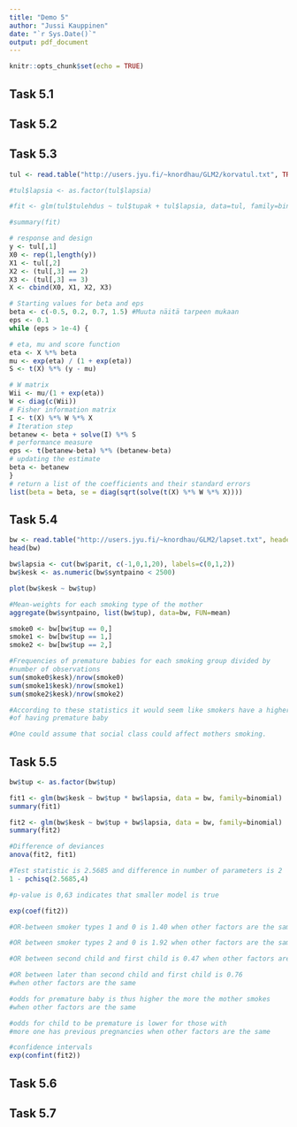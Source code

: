 ```yaml
---
title: "Demo 5"
author: "Jussi Kauppinen"
date: "`r Sys.Date()`"
output: pdf_document
---
```


```r
knitr::opts_chunk$set(echo = TRUE)
```

## Task 5.1

\begin{equation}
\begin{split}
L(\pi_1,...,\pi_k) &= \prod_{i=1}^k \binom{n_i}{y_i} \pi_i^{i_i} (1 - \pi_i)^{n_i-y_i}\\
l((\pi_1,...,\pi_k) &= \sum_{i=1}^k \left[ \log\binom{n_i}{y_i} + y_i \log \pi_i + (n_i - y_i) \log(1-\pi_i) \right]\\
&= \sum_{i=1}^k \left[ \log\binom{n_i}{y_i} + n_i \log (1-\pi_i) + y_i \log \left( \frac{\pi_i}{1-\pi_i}\right) \right]\\
&= \sum_{i=1}^k \left[ \log\binom{n_i}{y_i} - n_i \log (1+e^{x_i^T \beta}) + y_i x_i^T \beta \right]\\
\frac{\partial}{\partial \beta_j} l(\beta) &= \sum_{i=1}^k -n_i \frac{x_{ij}e^{x_i^T \beta}}{1+e^{x_i^T \beta}} + y_i x_i^T \beta\\
&= \sum_{i=1}^k x_{ij} \left( y_i - n_i \frac{e^{x_i^T \beta}}{1+e^{x_i^T \beta}} \right)\\
&= \sum_{i=1}^k x_{ij} ( y_i - n_i \pi_i )\\
\end{split}
\end{equation}



## Task 5.2

\begin{equation}
\begin{split}
D &= 2(l(y_1,...,y_k) - l(\hat y_1,...,\hat y_k))\\
&= 2\sum_{i=1}^k y_i \log y_i + (1 - y_i) \log (1 - y_i) - y_i \log \hat y_i - (1 - y_i) \log (1 - \hat y_i)\\
&= 2\sum_{i=1}^k y_i \log \left( \frac{y_i}{\hat y_i} \right) + (1 - y_i) \log \left( \frac{1-y_i}{1-\hat y_i} \right)\\
\end{split}
\end{equation}

## Task 5.3

```r
tul <- read.table("http://users.jyu.fi/~knordhau/GLM2/korvatul.txt", TRUE)

#tul$lapsia <- as.factor(tul$lapsia)

#fit <- glm(tul$tulehdus ~ tul$tupak + tul$lapsia, data=tul, family=binomial)

#summary(fit)

# response and design
y <- tul[,1]
X0 <- rep(1,length(y))
X1 <- tul[,2]
X2 <- (tul[,3] == 2)
X3 <- (tul[,3] == 3)
X <- cbind(X0, X1, X2, X3)

# Starting values for beta and eps
beta <- c(-0.5, 0.2, 0.7, 1.5) #Muuta näitä tarpeen mukaan
eps <- 0.1
while (eps > 1e-4) {

# eta, mu and score function
eta <- X %*% beta
mu <- exp(eta) / (1 + exp(eta))
S <- t(X) %*% (y - mu)

# W matrix
Wii <- mu/(1 + exp(eta))
W <- diag(c(Wii))
# Fisher information matrix
I <- t(X) %*% W %*% X
# Iteration step
betanew <- beta + solve(I) %*% S
# performance measure
eps <- t(betanew-beta) %*% (betanew-beta)
# updating the estimate
beta <- betanew
}
# return a list of the coefficients and their standard errors
list(beta = beta, se = diag(sqrt(solve(t(X) %*% W %*% X))))
```


## Task 5.4

```r
bw <- read.table("http://users.jyu.fi/~knordhau/GLM2/lapset.txt", header=TRUE)
head(bw)

bw$lapsia <- cut(bw$parit, c(-1,0,1,20), labels=c(0,1,2))
bw$kesk <- as.numeric(bw$syntpaino < 2500)

plot(bw$kesk ~ bw$tup)

#Mean-weights for each smoking type of the mother
aggregate(bw$syntpaino, list(bw$tup), data=bw, FUN=mean)

smoke0 <- bw[bw$tup == 0,]
smoke1 <- bw[bw$tup == 1,]
smoke2 <- bw[bw$tup == 2,]

#Frequencies of premature babies for each smoking group divided by
#number of observations
sum(smoke0$kesk)/nrow(smoke0)
sum(smoke1$kesk)/nrow(smoke1)
sum(smoke2$kesk)/nrow(smoke2)

#According to these statistics it would seem like smokers have a higher risk
#of having premature baby

#One could assume that social class could affect mothers smoking.

```


## Task 5.5

```r
bw$tup <- as.factor(bw$tup)

fit1 <- glm(bw$kesk ~ bw$tup * bw$lapsia, data = bw, family=binomial)
summary(fit1)

fit2 <- glm(bw$kesk ~ bw$tup + bw$lapsia, data = bw, family=binomial)
summary(fit2)

#Difference of deviances
anova(fit2, fit1)

#Test statistic is 2.5685 and difference in number of parameters is 2
1 - pchisq(2.5685,4)

#p-value is 0,63 indicates that smaller model is true

exp(coef(fit2))

#OR-between smoker types 1 and 0 is 1.40 when other factors are the same

#OR between smoker types 2 and 0 is 1.92 when other factors are the same

#OR between second child and first child is 0.47 when other factors are the same

#OR between later than second child and first child is 0.76 
#when other factors are the same

#odds for premature baby is thus higher the more the mother smokes
#when other factors are the same

#odds for child to be premature is lower for those with
#more one has previous pregnancies when other factors are the same

#confidence intervals
exp(confint(fit2))

```


## Task 5.6

## Task 5.7


